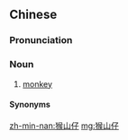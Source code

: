 ==Chinese==
{{zh-forms|type=21}}

===Pronunciation===
{{zh-pron
|mn=kâu-san-仔/kâu-san--仔
|cat=n
}}

===Noun===
{{zh-noun}}

# {{lb|zh|Min Nan}} [[monkey]]

====Synonyms====
{{zh-dial|猴子}}

{{zh-cat|Monkeys}}

[[zh-min-nan:猴山仔]]
[[mg:猴山仔]]